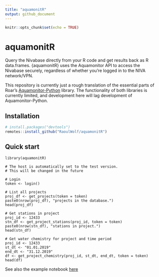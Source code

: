 ```yaml
---
title: "aquamonitR"
output: github_document
---
```


```r
knitr::opts_chunk$set(echo = TRUE)
```

# aquamonitR

Query the Nivabase directly from your R code and get results back as R data.frames. {aquamonitR} uses the Aquamonitor API to access the Nivabase securely, regardless of whether you're logged in to the NIVA network/VPN. 

This repository is currently just a rough translation of the essential parts of Roar's [Aquamonitor-Python](https://github.com/NIVANorge/Aquamonitor-Python) library. The functionality of both libraries is currently limited, and development here will lag development of Aquamonitor-Python.

## Installation

```r
# install.packages("devtools")
remotes::install_github("RaoulWolf/aquamonitR")
```

## Quick start

```{reval=FALSE}
library(aquamonitR)

# The host is automatically set to the test version.
# This will be changed in the future

# Login
token <- login()

# List all projects
proj_df <- get_projects(token = token)
paste0(nrow(proj_df), "projects in the database.")
head(proj_df)

# Get stations in project
proj_id <- 12433
stn_df <- get_project_stations(proj_id, token = token)
paste0(nrow(stn_df), "stations in project.")
head(stn_df)

# Get water chemistry for project and time period
proj_id <- 12433
st_dt <- "01.01.2019"
end_dt <- "31.12.2019"
df <- get_project_chemistry(proj_id, st_dt, end_dt, token = token)
head(df)
```

See also the example notebook [here](https://nbviewer.jupyter.org/github/NIVANorge/aquamonitR/blob/main/examples/query_chem.ipynb)
